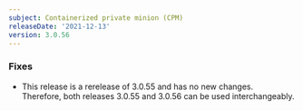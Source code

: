```yaml
---
subject: Containerized private minion (CPM)
releaseDate: '2021-12-13'
version: 3.0.56
---
```



### Fixes

* This release is a rerelease of 3.0.55 and has no new changes. Therefore, both releases 3.0.55 and 3.0.56 can be used interchangeably.
